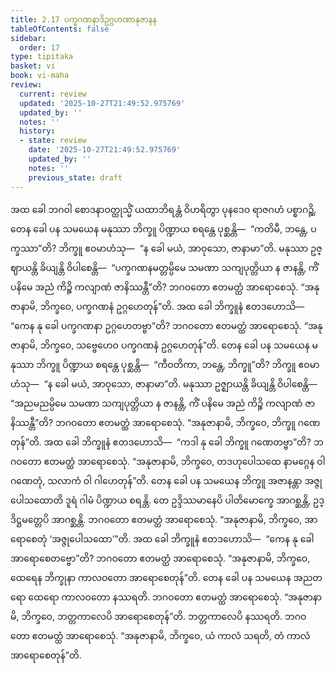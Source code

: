 ```yaml
---
title: 2.17 ပက္ခဂဏနာဒိဥဂ္ဂဟဏာနုဇာနန
tableOfContents: false
sidebar:
  order: 17
type: tipitaka
basket: vi
book: vi-maha
review:
  current: review
  updated: '2025-10-27T21:49:52.975769'
  updated_by: ''
  notes: ''
  history:
  - state: review
    date: '2025-10-27T21:49:52.975769'
    updated_by: ''
    notes: ''
    previous_state: draft
---
```



<ReviewStatus review={frontmatter.review} showDetails={true} />

<HypothesisAnnotation frontmatter={frontmatter} />

<DynamicBreadcrumb />

<Division number="156" book="vi-maha" e="ch" v="3" p="157">

<Paragraph number="653" book="vi-maha">
အထ ခေါ ဘဂဝါ စောဒနာဝတ္ထုသ္မိံ ယထာဘိရန္တံ ဝိဟရိတွာ ပုနဒေဝ ရာဇဂဟံ ပစ္စာဂဉ္ဆိ.
</Paragraph>

<Paragraph number="654" book="vi-maha">
တေန ခေါ ပန သမယေန မနုဿာ ဘိက္ခူ ပိဏ္ဍာယ စရန္တေ ပုစ္ဆန္တိ—  “ကတိမီ, ဘန္တေ, ပက္ခဿာ”တိ? ဘိက္ခူ ဧဝမာဟံသု—  “န ခေါ မယံ, အာဝုသော, ဇာနာမာ”တိ. မနုဿာ ဥဇ္ဈာယန္တိ ခိယျန္တိ ဝိပါစေန္တိ—  “ပက္ခဂဏနမတ္တမ္ပိမေ သမဏာ သကျပုတ္တိယာ န ဇာနန္တိ, ကိံ ပနိမေ အညံ ကိဉ္စိ ကလျာဏံ ဇာနိဿန္တီ”တိ? ဘဂဝတော ဧတမတ္ထံ အာရောစေသုံ. “အနုဇာနာမိ, ဘိက္ခဝေ, ပက္ခဂဏနံ ဥဂ္ဂဟေတုန်”တိ. အထ ခေါ ဘိက္ခူနံ ဧတဒဟောသိ—  “ကေန နု ခေါ ပက္ခဂဏနာ ဥဂ္ဂဟေတဗ္ဗာ”တိ? ဘဂဝတော ဧတမတ္ထံ အာရောစေသုံ. “အနုဇာနာမိ, ဘိက္ခဝေ, သဗ္ဗေဟေဝ ပက္ခဂဏနံ ဥဂ္ဂဟေတုန်”တိ.
</Paragraph>

</Division>
<Division number="157" book="vi-maha" e="ch" v="3" p="157">

<Paragraph number="655" book="vi-maha">
တေန ခေါ ပန သမယေန မနုဿာ ဘိက္ခူ ပိဏ္ဍာယ စရန္တေ ပုစ္ဆန္တိ—  “ကီဝတိကာ, ဘန္တေ, ဘိက္ခူ”တိ? ဘိက္ခူ ဧဝမာဟံသု—  “န ခေါ မယံ, အာဝုသော, ဇာနာမာ”တိ. မနုဿာ ဥဇ္ဈာယန္တိ ခိယျန္တိ ဝိပါစေန္တိ—  “အညမညမ္ပိမေ သမဏာ သကျပုတ္တိယာ န ဇာနန္တိ, ကိံ ပနိမေ အညံ ကိဉ္စိ ကလျာဏံ ဇာနိဿန္တီ”တိ? ဘဂဝတော ဧတမတ္ထံ အာရောစေသုံ. “အနုဇာနာမိ, ဘိက္ခဝေ, ဘိက္ခူ ဂဏေတုန်”တိ.
</Paragraph>

<Paragraph number="656" book="vi-maha">
အထ ခေါ ဘိက္ခူနံ ဧတဒဟောသိ—  “ကဒါ နု ခေါ ဘိက္ခူ ဂဏေတဗ္ဗာ”တိ? ဘဂဝတော ဧတမတ္ထံ အာရောစေသုံ. “အနုဇာနာမိ, ဘိက္ခဝေ, တဒဟုပေါသထေ နာမဂ္ဂေန ဝါ ဂဏေတုံ, သလာကံ ဝါ ဂါဟေတုန်”တိ.
</Paragraph>

</Division>
<Division number="158" book="vi-maha" e="ch" v="3" p="158">

<Paragraph number="657" book="vi-maha">
တေန ခေါ ပန သမယေန ဘိက္ခူ အဇာနန္တာ အဇ္ဇုပေါသထောတိ ဒူရံ ဂါမံ ပိဏ္ဍာယ စရန္တိ. တေ ဥဒ္ဒိဿမာနေပိ ပါတိမောက္ခေ အာဂစ္ဆန္တိ, ဥဒ္ဒိဋ္ဌမတ္တေပိ အာဂစ္ဆန္တိ. ဘဂဝတော ဧတမတ္ထံ အာရောစေသုံ. “အနုဇာနာမိ, ဘိက္ခဝေ, အာရောစေတုံ ‘အဇ္ဇုပေါသထော’”တိ.
</Paragraph>

<Paragraph number="658" book="vi-maha">
အထ ခေါ ဘိက္ခူနံ ဧတဒဟောသိ—  “ကေန နု ခေါ အာရောစေတဗ္ဗော”တိ? ဘဂဝတော ဧတမတ္ထံ အာရောစေသုံ. “အနုဇာနာမိ, ဘိက္ခဝေ, ထေရေန ဘိက္ခုနာ ကာလဝတော အာရောစေတုန်”တိ.
</Paragraph>

<Paragraph number="659" book="vi-maha">
တေန ခေါ ပန သမယေန အညတရော ထေရော ကာလဝတော နဿရတိ. ဘဂဝတော ဧတမတ္ထံ အာရောစေသုံ. “အနုဇာနာမိ, ဘိက္ခဝေ, ဘတ္တကာလေပိ အာရောစေတုန်”တိ.
</Paragraph>

<Paragraph number="660" book="vi-maha">
ဘတ္တကာလေပိ နဿရတိ. ဘဂဝတော ဧတမတ္ထံ အာရောစေသုံ. “အနုဇာနာမိ, ဘိက္ခဝေ, ယံ ကာလံ သရတိ, တံ ကာလံ အာရောစေတုန်”တိ.
</Paragraph>
</Division>